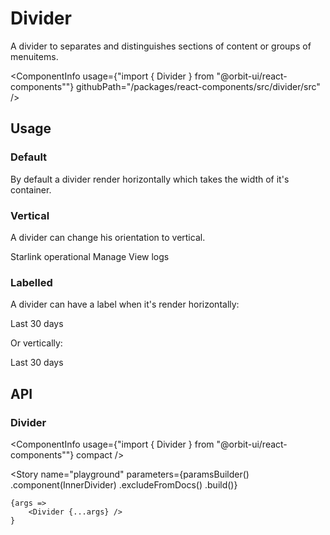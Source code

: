
<Meta
    title="Components/Divider"
    id="divider"
/>

# Divider

<Tagline>A divider to separates and distinguishes sections of content or groups of menuitems.</Tagline>

<ComponentInfo
    usage={"import { Divider } from \"@orbit-ui/react-components\""}
    githubPath="/packages/react-components/src/divider/src"
/>

## Usage

### Default

By default a divider render horizontally which takes the width of it's container.

<Canvas>
    <Story name="horizontal">
        <Divider />
    </Story>
</Canvas>

### Vertical

A divider can change his orientation to vertical.

<Canvas>
    <Story name="vertical">
        <Box className="flex">
            <Dot color="success-500">Starlink operational</Dot>
            <Divider orientation="vertical" />
            <TextLink href="#">Manage</TextLink>
            <Divider orientation="vertical" />
            <TextLink href="#">View logs</TextLink>
        </Box>
    </Story>
</Canvas>

### Labelled

A divider can have a label when it's render horizontally:

<Canvas>
    <Story name="labelled horizontally">
        <Divider>Last 30 days</Divider>
    </Story>
</Canvas>

Or vertically:

<Canvas>
    <Story name="labelled vertically">
        <Box style={{ height: "150px" }}>
            <Divider orientation="vertical">Last 30 days</Divider>
        </Box>
    </Story>
</Canvas>

## API

### Divider

<ComponentInfo
    usage={"import { Divider } from \"@orbit-ui/react-components\""}
    compact
/>

<ArgsTable of={InnerDivider} />

<Story
    name="playground"
    parameters={paramsBuilder()
        .component(InnerDivider)
        .excludeFromDocs()
        .build()}
>
    {args =>
        <Divider {...args} />
    }
</Story>
